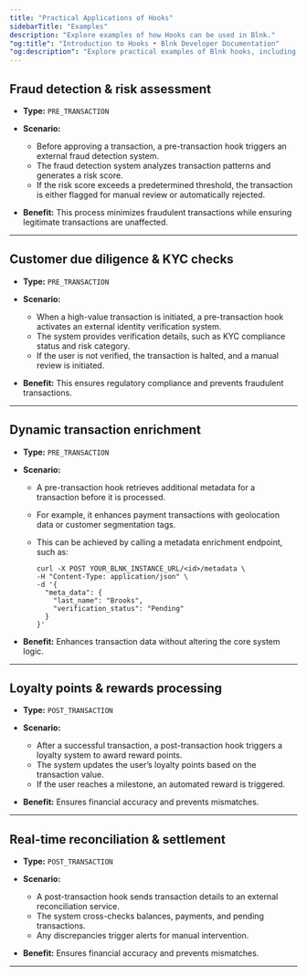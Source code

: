 ```yaml
---
title: "Practical Applications of Hooks"
sidebarTitle: "Examples"
description: "Explore examples of how Hooks can be used in Blnk."
"og:title": "Introduction to Hooks • Blnk Developer Documentation"
"og:description": "Explore practical examples of Blnk hooks, including real payloads and common use cases to streamline webhook integration"
---
```



## Fraud detection & risk assessment

* **Type:** `PRE_TRANSACTION`

* **Scenario:**
    * Before approving a transaction, a pre-transaction hook triggers an external fraud detection system.
    * The fraud detection system analyzes transaction patterns and generates a risk score.
    * If the risk score exceeds a predetermined threshold, the transaction is either flagged for manual review or automatically rejected.

* **Benefit:** This process minimizes fraudulent transactions while ensuring legitimate transactions are unaffected.

---

## Customer due diligence & KYC checks

* **Type:** `PRE_TRANSACTION`

* **Scenario:**
    * When a high-value transaction is initiated, a pre-transaction hook activates an external identity verification system.
    * The system provides verification details, such as KYC compliance status and risk category.
    * If the user is not verified, the transaction is halted, and a manual review is initiated.

* **Benefit:** This ensures regulatory compliance and prevents fraudulent transactions.

---

## Dynamic transaction enrichment

* **Type:** `PRE_TRANSACTION`

* **Scenario:**
    * A pre-transaction hook retrieves additional metadata for a transaction before it is processed.
    * For example, it enhances payment transactions with geolocation data or customer segmentation tags.
    * This can be achieved by calling a metadata enrichment endpoint, such as:

        ```
        curl -X POST YOUR_BLNK_INSTANCE_URL/<id>/metadata \
        -H "Content-Type: application/json" \
        -d '{
          "meta_data": {
            "last_name": "Brooks",
            "verification_status": "Pending"
          }
        }'
        ```

* **Benefit:** Enhances transaction data without altering the core system logic.

---

## Loyalty points & rewards processing

* **Type:** `POST_TRANSACTION`

* **Scenario:**
    * After a successful transaction, a post-transaction hook triggers a loyalty system to award reward points.
    * The system updates the user’s loyalty points based on the transaction value.
    * If the user reaches a milestone, an automated reward is triggered.

* **Benefit:** Ensures financial accuracy and prevents mismatches.

---

## Real-time reconciliation & settlement

* **Type:** `POST_TRANSACTION`

* **Scenario:**
    * A post-transaction hook sends transaction details to an external reconciliation service.
    * The system cross-checks balances, payments, and pending transactions.
    * Any discrepancies trigger alerts for manual intervention.

* **Benefit:** Ensures financial accuracy and prevents mismatches.

---

<NeedHelp />